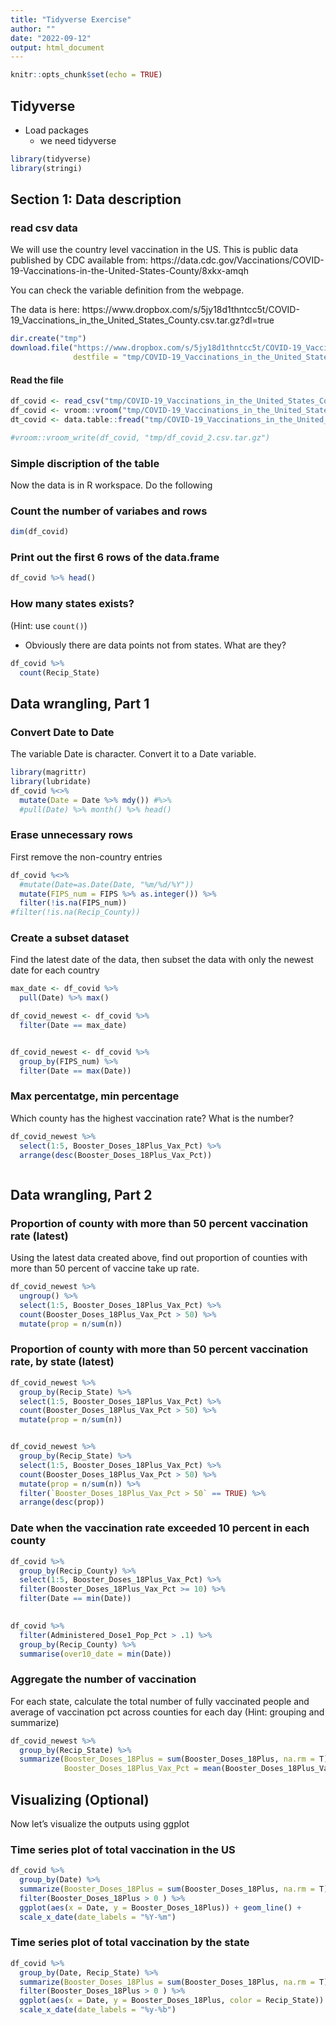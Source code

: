```yaml
---
title: "Tidyverse Exercise"
author: ""
date: "2022-09-12"
output: html_document
---
```


```r
knitr::opts_chunk$set(echo = TRUE)
```

## Tidyverse

- Load packages
  - we need tidyverse

```r
library(tidyverse)
library(stringi)
```

## Section 1: Data description

### read csv data

We will use the country level vaccination in the US. This is public data published by CDC available from: https://data.cdc.gov/Vaccinations/COVID-19-Vaccinations-in-the-United-States-County/8xkx-amqh

You can check the variable definition from the webpage. 

The data is here: https://www.dropbox.com/s/5jy18d1thntcc5t/COVID-19_Vaccinations_in_the_United_States_County.csv.tar.gz?dl=true

```r
dir.create("tmp")
download.file("https://www.dropbox.com/s/5jy18d1thntcc5t/COVID-19_Vaccinations_in_the_United_States_County.csv.tar.gz?dl=1", 
              destfile = "tmp/COVID-19_Vaccinations_in_the_United_States_County.csv.tar.gz")
```

#### Read the file

```r
df_covid <- read_csv("tmp/COVID-19_Vaccinations_in_the_United_States_County.csv.tar.gz")
df_covid <- vroom::vroom("tmp/COVID-19_Vaccinations_in_the_United_States_County.csv.tar.gz")
dt_covid <- data.table::fread("tmp/COVID-19_Vaccinations_in_the_United_States_County.csv.tar.gz")

#vroom::vroom_write(df_covid, "tmp/df_covid_2.csv.tar.gz")
```


### Simple discription of the table

Now the data is in R workspace. Do the following

### Count the number of variabes and rows

```r
dim(df_covid)
```

### Print out the first 6 rows of the data.frame

```r
df_covid %>% head()
```


### How many states exists?

(Hint: use `count()`)

- Obviously there are data points not from states. What are they?

```r
df_covid %>%
  count(Recip_State) 
```


## Data wrangling, Part 1

### Convert Date to Date

The variable Date is character. Convert it to a Date variable.

```r
library(magrittr)
library(lubridate)
df_covid %<>%
  mutate(Date = Date %>% mdy()) #%>%
  #pull(Date) %>% month() %>% head()
```

### Erase unnecessary rows

First remove the non-country entries

```r
df_covid %<>%
  #mutate(Date=as.Date(Date, "%m/%d/%Y"))
  mutate(FIPS_num = FIPS %>% as.integer()) %>%
  filter(!is.na(FIPS_num))
#filter(!is.na(Recip_County))  

```


### Create a subset dataset

Find the latest date of the data, then subset the data with only the newest date for each country

```r
max_date <- df_covid %>% 
  pull(Date) %>% max()

df_covid_newest <- df_covid %>%
  filter(Date == max_date)


df_covid_newest <- df_covid %>%
  group_by(FIPS_num) %>%
  filter(Date == max(Date))

```

### Max percentatge, min percentage

Which county has the highest vaccination rate? What is the number?

```r
df_covid_newest %>% 
  select(1:5, Booster_Doses_18Plus_Vax_Pct) %>%
  arrange(desc(Booster_Doses_18Plus_Vax_Pct))



```


## Data wrangling, Part 2

### Proportion of county with more than 50 percent vaccination rate (latest)

Using the latest data created above, find out proportion of counties with more than 50 percent of vaccine take up rate.

```r
df_covid_newest %>% 
  ungroup() %>%
  select(1:5, Booster_Doses_18Plus_Vax_Pct) %>%
  count(Booster_Doses_18Plus_Vax_Pct > 50) %>%
  mutate(prop = n/sum(n))

```

### Proportion of county with more than 50 percent vaccination rate, by state (latest)

```r
df_covid_newest %>% 
  group_by(Recip_State) %>%
  select(1:5, Booster_Doses_18Plus_Vax_Pct) %>%
  count(Booster_Doses_18Plus_Vax_Pct > 50) %>%
  mutate(prop = n/sum(n))


df_covid_newest %>% 
  group_by(Recip_State) %>%
  select(1:5, Booster_Doses_18Plus_Vax_Pct) %>%
  count(Booster_Doses_18Plus_Vax_Pct > 50) %>%
  mutate(prop = n/sum(n)) %>%
  filter(`Booster_Doses_18Plus_Vax_Pct > 50` == TRUE) %>%
  arrange(desc(prop))


```

### Date when the vaccination rate exceeded 10 percent in each county

```r
df_covid %>% 
  group_by(Recip_County) %>%
  select(1:5, Booster_Doses_18Plus_Vax_Pct) %>%
  filter(Booster_Doses_18Plus_Vax_Pct >= 10) %>%
  filter(Date == min(Date))
  

df_covid %>% 
  filter(Administered_Dose1_Pop_Pct > .1) %>%
  group_by(Recip_County) %>%
  summarise(over10_date = min(Date))
```

### Aggregate the number of vaccination

For each state, calculate the total number of fully vaccinated people 
and average of vaccination pct across counties for each day (Hint: grouping and summarize)


```r
df_covid_newest %>%
  group_by(Recip_State) %>%
  summarize(Booster_Doses_18Plus = sum(Booster_Doses_18Plus, na.rm = T), 
            Booster_Doses_18Plus_Vax_Pct = mean(Booster_Doses_18Plus_Vax_Pct, na.rm = T))
```



## Visualizing (Optional)

Now let's visualize the outputs using ggplot

### Time series plot of total vaccination in the US

```r
df_covid %>%
  group_by(Date) %>%
  summarize(Booster_Doses_18Plus = sum(Booster_Doses_18Plus, na.rm = T)) %>%
  filter(Booster_Doses_18Plus > 0 ) %>%
  ggplot(aes(x = Date, y = Booster_Doses_18Plus)) + geom_line() +
  scale_x_date(date_labels = "%Y-%m")

```


### Time series plot of total vaccination by the state

```r
df_covid %>%
  group_by(Date, Recip_State) %>%
  summarize(Booster_Doses_18Plus = sum(Booster_Doses_18Plus, na.rm = T)) %>%
  filter(Booster_Doses_18Plus > 0 ) %>%
  ggplot(aes(x = Date, y = Booster_Doses_18Plus, color = Recip_State)) + geom_line() +
  scale_x_date(date_labels = "%y-%b")

```

